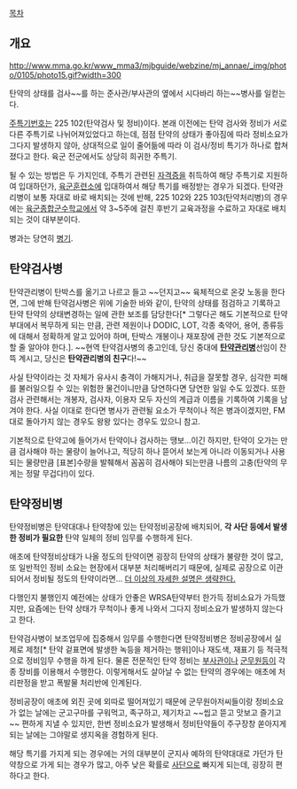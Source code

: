 [[목차]]

== 개요 ==
http://www.mma.go.kr/www_mma3/mjbguide/webzine/mj_annae/_img/photo/0105/photo15.gif?width=300

탄약의 상태를 검사~~를 하는 준사관/부사관의 옆에서 시다바리 하는~~병사를 일컫는다.

[[주특기]]번호는 225 102(탄약검사 및 정비)이다. 본래 이전에는 탄약 검사와 정비가 서로 다른 주특기로 나뉘어져있었다고 하는데, 점점 탄약의 상태가 좋아짐에 따라 정비소요가 그다지 발생하지 않아, 상대적으로 일이 줄어듦에 따라 이 검사/정비 특기가 하나로 합쳐졌다고 한다.  육군 전군에서도 상당히 희귀한 주특기.

될 수 있는 방법은 두 가지인데, 주특기 관련된 [[자격증]]을 취득하여 해당 주특기로 지원하여 입대하던가, [[육군훈련소]]에 입대하여서 해당 특기를 배정받는 경우가 되겠다.  탄약관리병이 보통 자대로 바로 배치되는 것에 반해, 225 102와 225 103(탄약처리병)의 경우에는 [[육군종합군수학교]]에서 약 3~5주에 걸친 후반기 교육과정을 수료하고 자대로 배치되는 것이 대부분이다.  

병과는 당연히 [[병기]]. 

== 탄약검사병 ==
탄약관리병이 탄박스를 옮기고 나르고 들고 ~~던지고~~ 육체적으로 온갖 노동을 한다면, 그에 반해 탄약검사병은 위에 기술한 바와 같이, 탄약의 상태를 점검하고 기록하고 탄약 탄약의 상태변경하는 일에 관한 보조를 담당한다[*  그렇다곤 해도 기본적으로 탄약부대에서 복무하게 되는 만큼, 관련 제원이나 DODIC, LOT, 각종 축약어, 용어, 종류등에 대해서 정확하게 알고 있어야 하며, 탄박스 개봉이나 재포장에 관한 것도 기본적으로 할 줄 알아야 한다.]. ~~현역 탄약검사병의 충고인데, 당신 중대에 '''[[탄약관리병]]'''선임이 잔뜩 계시고, 당신은 '''탄약관리병의 친구'''다!~~

사실 탄약이라는 것 자체가 유사시 충격이 가해지거나, 취급을 잘못할 경우, 심각한 피해를 불러일으킬 수 있는 위험한 물건이니만큼 당연하다면 당연한 일일 수도 있겠다. 
또한 검사 관련해서는 개봉자, 검사자, 이용자 모두 자신의 계급과 이름을 기록하여 기록을 남겨야 한다. 사실 이대로 한다면 병사가 관련될 요소가 무척이나 적은 병과이겠지만, FM대로 돌아가지 않는 경우도 왕왕 있다는 경우도 있으니 참고.

기본적으로 탄약고에 들어가서 탄약이나 검사하는 땡보...이긴 하지만, 탄약이 오가는 만큼 검사해야 하는 물량이 늘어나고, 적당히 하나 뜯어서 보는게 아니라 이동되거나 사용되는 물량만큼 [표본]수량을 발췌해서 꼼꼼히 검사해야 되는만큼 나름의 고충(탄약의 무게는 정말 무겁다!)이 있다.

== 탄약정비병 ==
탄약정비병은 탄약대대나 탄약창에 있는 탄약정비공장에 배치되어, '''각 사단 등에서 발생한 정비가 필요한''' 탄약 일체의 정비 임무를 수행하게 된다.

애초에 탄약정비상태가 나올 정도의 탄약이면 굉장히 탄약의 상태가 불량한 것이 많고, 또 일반적인 정비 소요는 현장에서 대부분 처리해버리기 때문에, 실제로 공장으로 이관되어서 정비될 정도의 탄약이라면... [[더 이상의 자세한 설명은 생략한다.]]

다행인지 불행인지 예전에는 상태가 안좋은 WRSA탄약부터 한가득 정비소요가 가득했지만, 요즘에는 탄약 상태가 무척이나 좋게 나와서 그다지 정비소요가 발생하지 않는다고 한다. 

탄약검사병이 보조업무에 집중해서 임무를 수행한다면 탄약정비병은 정비공장에서 실제로 제청[*  탄약 겉표면에 발생한 녹등을 제거하는 행위]이나 재도색, 재표기 등 적극적으로 정비임무 수행을 하게 된다.  물론 전문적인 탄약 정비는 [[부사관]]이나 [[군무원]]등이 각종 장비를 이용해서 수행한다.  이렇게해서도 살아날 수 없는 탄약의 경우에는 애초에 처리판정을 받고 폭발물 처리반에 인계된다.

정비공장이 애초에 외진 곳에 외따로 떨어져있기 때문에 군무원아저씨들이랑 정비소요가 없는 날에는 군고구마를 구워먹고, 족구하고, 제기차고 ~~씹고 뜯고 맛보고 즐기고~~ 편하게 지낼 수 있지만, 한번 정비소요가 발생해서 정비탄약들이 주구장창 쏟아지게 되는 날에는 그야말로 생지옥을 경험하게 된다.

해당 특기를 가지게 되는 경우에는 거의 대부분이 군지사 예하의 탄약대대로 가던가 탄약창으로 가게 되는 경우가 많고, 아주 낮은 확률로 [[사단]]으로 빠지게 되는데, 굉장히 편하다고 한다.


